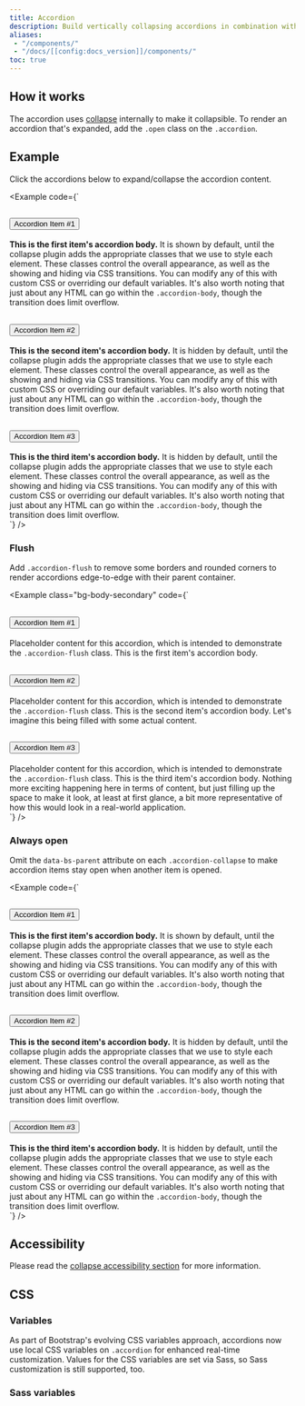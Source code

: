 ```yaml
---
title: Accordion
description: Build vertically collapsing accordions in combination with our Collapse JavaScript plugin.
aliases:
 - "/components/"
 - "/docs/[[config:docs_version]]/components/"
toc: true
---
```


## How it works

The accordion uses [collapse]([[docsref:/components/collapse]]) internally to make it collapsible. To render an accordion that's expanded, add the `.open` class on the `.accordion`.

<Callout name="info-prefersreducedmotion" />

## Example

Click the accordions below to expand/collapse the accordion content.

<Example code={`<div class="accordion" id="accordionExample">
  <div class="accordion-item">
    <h2 class="accordion-header">
      <button class="accordion-button" type="button" data-bs-toggle="collapse" data-bs-target="#collapseOne" aria-expanded="true" aria-controls="collapseOne">
        Accordion Item #1
      </button>
    </h2>
    <div id="collapseOne" class="accordion-collapse collapse show" data-bs-parent="#accordionExample">
      <div class="accordion-body">
        <strong>This is the first item's accordion body.</strong> It is shown by default, until the collapse plugin adds the appropriate classes that we use to style each element. These classes control the overall appearance, as well as the showing and hiding via CSS transitions. You can modify any of this with custom CSS or overriding our default variables. It's also worth noting that just about any HTML can go within the <code>.accordion-body</code>, though the transition does limit overflow.
      </div>
    </div>
  </div>
  <div class="accordion-item">
    <h2 class="accordion-header">
      <button class="accordion-button collapsed" type="button" data-bs-toggle="collapse" data-bs-target="#collapseTwo" aria-expanded="false" aria-controls="collapseTwo">
        Accordion Item #2
      </button>
    </h2>
    <div id="collapseTwo" class="accordion-collapse collapse" data-bs-parent="#accordionExample">
      <div class="accordion-body">
        <strong>This is the second item's accordion body.</strong> It is hidden by default, until the collapse plugin adds the appropriate classes that we use to style each element. These classes control the overall appearance, as well as the showing and hiding via CSS transitions. You can modify any of this with custom CSS or overriding our default variables. It's also worth noting that just about any HTML can go within the <code>.accordion-body</code>, though the transition does limit overflow.
      </div>
    </div>
  </div>
  <div class="accordion-item">
    <h2 class="accordion-header">
      <button class="accordion-button collapsed" type="button" data-bs-toggle="collapse" data-bs-target="#collapseThree" aria-expanded="false" aria-controls="collapseThree">
        Accordion Item #3
      </button>
    </h2>
    <div id="collapseThree" class="accordion-collapse collapse" data-bs-parent="#accordionExample">
      <div class="accordion-body">
        <strong>This is the third item's accordion body.</strong> It is hidden by default, until the collapse plugin adds the appropriate classes that we use to style each element. These classes control the overall appearance, as well as the showing and hiding via CSS transitions. You can modify any of this with custom CSS or overriding our default variables. It's also worth noting that just about any HTML can go within the <code>.accordion-body</code>, though the transition does limit overflow.
      </div>
    </div>
  </div>
</div>`} />

### Flush

Add `.accordion-flush` to remove some borders and rounded corners to render accordions edge-to-edge with their parent container.

<Example class="bg-body-secondary" code={`<div class="accordion accordion-flush" id="accordionFlushExample">
  <div class="accordion-item">
    <h2 class="accordion-header">
      <button class="accordion-button collapsed" type="button" data-bs-toggle="collapse" data-bs-target="#flush-collapseOne" aria-expanded="false" aria-controls="flush-collapseOne">
        Accordion Item #1
      </button>
    </h2>
    <div id="flush-collapseOne" class="accordion-collapse collapse" data-bs-parent="#accordionFlushExample">
      <div class="accordion-body">Placeholder content for this accordion, which is intended to demonstrate the <code>.accordion-flush</code> class. This is the first item's accordion body.</div>
    </div>
  </div>
  <div class="accordion-item">
    <h2 class="accordion-header">
      <button class="accordion-button collapsed" type="button" data-bs-toggle="collapse" data-bs-target="#flush-collapseTwo" aria-expanded="false" aria-controls="flush-collapseTwo">
        Accordion Item #2
      </button>
    </h2>
    <div id="flush-collapseTwo" class="accordion-collapse collapse" data-bs-parent="#accordionFlushExample">
      <div class="accordion-body">Placeholder content for this accordion, which is intended to demonstrate the <code>.accordion-flush</code> class. This is the second item's accordion body. Let's imagine this being filled with some actual content.</div>
    </div>
  </div>
  <div class="accordion-item">
    <h2 class="accordion-header">
      <button class="accordion-button collapsed" type="button" data-bs-toggle="collapse" data-bs-target="#flush-collapseThree" aria-expanded="false" aria-controls="flush-collapseThree">
        Accordion Item #3
      </button>
    </h2>
    <div id="flush-collapseThree" class="accordion-collapse collapse" data-bs-parent="#accordionFlushExample">
      <div class="accordion-body">Placeholder content for this accordion, which is intended to demonstrate the <code>.accordion-flush</code> class. This is the third item's accordion body. Nothing more exciting happening here in terms of content, but just filling up the space to make it look, at least at first glance, a bit more representative of how this would look in a real-world application.</div>
    </div>
  </div>
</div>`} />

### Always open

Omit the `data-bs-parent` attribute on each `.accordion-collapse` to make accordion items stay open when another item is opened.

<Example code={`<div class="accordion" id="accordionPanelsStayOpenExample">
  <div class="accordion-item">
    <h2 class="accordion-header">
      <button class="accordion-button" type="button" data-bs-toggle="collapse" data-bs-target="#panelsStayOpen-collapseOne" aria-expanded="true" aria-controls="panelsStayOpen-collapseOne">
        Accordion Item #1
      </button>
    </h2>
    <div id="panelsStayOpen-collapseOne" class="accordion-collapse collapse show">
      <div class="accordion-body">
        <strong>This is the first item's accordion body.</strong> It is shown by default, until the collapse plugin adds the appropriate classes that we use to style each element. These classes control the overall appearance, as well as the showing and hiding via CSS transitions. You can modify any of this with custom CSS or overriding our default variables. It's also worth noting that just about any HTML can go within the <code>.accordion-body</code>, though the transition does limit overflow.
      </div>
    </div>
  </div>
  <div class="accordion-item">
    <h2 class="accordion-header">
      <button class="accordion-button collapsed" type="button" data-bs-toggle="collapse" data-bs-target="#panelsStayOpen-collapseTwo" aria-expanded="false" aria-controls="panelsStayOpen-collapseTwo">
        Accordion Item #2
      </button>
    </h2>
    <div id="panelsStayOpen-collapseTwo" class="accordion-collapse collapse">
      <div class="accordion-body">
        <strong>This is the second item's accordion body.</strong> It is hidden by default, until the collapse plugin adds the appropriate classes that we use to style each element. These classes control the overall appearance, as well as the showing and hiding via CSS transitions. You can modify any of this with custom CSS or overriding our default variables. It's also worth noting that just about any HTML can go within the <code>.accordion-body</code>, though the transition does limit overflow.
      </div>
    </div>
  </div>
  <div class="accordion-item">
    <h2 class="accordion-header">
      <button class="accordion-button collapsed" type="button" data-bs-toggle="collapse" data-bs-target="#panelsStayOpen-collapseThree" aria-expanded="false" aria-controls="panelsStayOpen-collapseThree">
        Accordion Item #3
      </button>
    </h2>
    <div id="panelsStayOpen-collapseThree" class="accordion-collapse collapse">
      <div class="accordion-body">
        <strong>This is the third item's accordion body.</strong> It is hidden by default, until the collapse plugin adds the appropriate classes that we use to style each element. These classes control the overall appearance, as well as the showing and hiding via CSS transitions. You can modify any of this with custom CSS or overriding our default variables. It's also worth noting that just about any HTML can go within the <code>.accordion-body</code>, though the transition does limit overflow.
      </div>
    </div>
  </div>
</div>`} />

## Accessibility

Please read the [collapse accessibility section]([[docsref:/components/collapse#accessibility]]) for more information.

## CSS

### Variables

<AddedIn version="5.2.0" />

As part of Bootstrap's evolving CSS variables approach, accordions now use local CSS variables on `.accordion` for enhanced real-time customization. Values for the CSS variables are set via Sass, so Sass customization is still supported, too.

<ScssDocs name="accordion-css-vars" file="scss/_accordion.scss" />

### Sass variables

<ScssDocs name="accordion-variables" file="scss/_variables.scss" />
